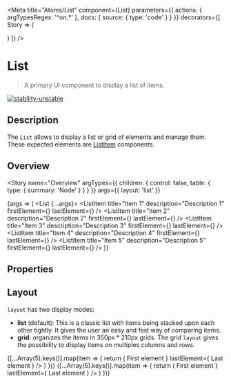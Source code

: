 
<Meta
  title="Atoms/List"
  component={List}
  parameters={{
    actions: { argTypesRegex: '^on.*' },
    docs: {
      source: {
        type: 'code'
      }
    }
  }}
  decorators={[
    Story => (
      <ThemeProvider>
        <div className="story-theme-switcher">
          <ThemeSwitcher />
        </div>
        <div className="component-story-main">
          <Story />
        </div>
      </ThemeProvider>
    )
  ]}
/>

# List

> A primary UI component to display a list of items.

[![stability-unstable](https://img.shields.io/badge/stability-unstable-yellow.svg)](https://github.com/emersion/stability-badges#unstable)

## Description

The `List` allows to display a list or grid of elements and manage them.
These expected elements are [ListItem](/docs/atoms-listitem--overview) components.

## Overview

<Story
  name="Overview"
  argTypes={{
    children: {
      control: false,
      table: {
        type: {
          summary: 'Node'
        }
      }
    }
  }}
  args={{
    layout: 'list'
  }}
>
  {args => (
    <List {...args}>
      <ListItem
        title="Item 1"
        description="Description 1"
        firstElement={<Icon name="wallet" invertColor />}
        lastElement={<Icon name="close" invertColor />}
      />
      <ListItem
        title="Item 2"
        description="Description 2"
        firstElement={<Icon name="wallet" invertColor />}
        lastElement={<Icon name="close" invertColor />}
      />
      <ListItem
        title="Item 3"
        description="Description 3"
        firstElement={<Icon name="wallet" invertColor />}
        lastElement={<Icon name="close" invertColor />}
      />
      <ListItem
        title="Item 4"
        description="Description 4"
        firstElement={<Icon name="wallet" invertColor />}
        lastElement={<Icon name="close" invertColor />}
      />
      <ListItem
        title="Item 5"
        description="Description 5"
        firstElement={<Icon name="wallet" invertColor />}
        lastElement={<Icon name="close" invertColor />}
      />
    </List>
  )}
</Story>

## Properties

<ArgsTable story="Overview" />

## Layout

`layout` has two display modes:

- **list** (default): This is a classic list with items being stacked upon each other tightly.
  It gives the user an easy and fast way of comparing items.
- **grid**: organizes the items in 350px \* 210px grids. The grid `layout` gives the possibility to display items on multiples columns and rows.

<Canvas>
  <Story name="Layout">
    <div style={{ display: 'grid', gap: '50px' }}>
      <List>
        {[...Array(5).keys()].map(item => {
          return (
            <ListItem
              key={`list-${item}`}
              title={`List ${item + 1}`}
              description="Description"
              firstElement={
                <Typography color="inverted-text" fontSize="small">
                  First element
                </Typography>
              }
              lastElement={
                <Typography color="inverted-text" fontSize="small">
                  Last element
                </Typography>
              }
            />
          )
        })}
      </List>
      <List layout="grid">
        {[...Array(5).keys()].map(item => {
          return (
            <ListItem
              key={`grid -${item}`}
              title={`Grid ${item + 1}`}
              description="Description"
              firstElement={
                <Typography color="inverted-text" fontSize="small">
                  First element
                </Typography>
              }
              lastElement={
                <Typography color="inverted-text" fontSize="small">
                  Last element
                </Typography>
              }
            />
          )
        })}
      </List>
    </div>
  </Story>
</Canvas>
